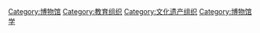 [[Category:博物馆|Category:博物馆]]
[[Category:教育组织|Category:教育组织]]
[[Category:文化遗产组织|Category:文化遗产组织]]
[[Category:博物馆学|Category:博物馆学]]
